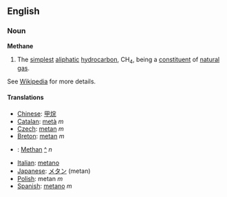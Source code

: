 ==English==
===Noun===
'''Methane'''
#{{Chemistry}} The [[simplest]] [[aliphatic]] [[hydrocarbon]], CH<sub>4</sub>, being a [[constituent]] of [[natural]] [[gas]].

See [[w:Methane|Wikipedia]] for more details.

====Translations====
* [[Chinese]]: [[甲烷]]
* [[Catalan]]: [[metà]] ''m''
* [[Czech]]: [[metan]] ''m''
* [[Breton]]: [[metan]] ''m''
*{{msg:de}}: [[Methan]] [[:de:Methan|^]] ''n''
* [[Italian]]: [[metano]]
* [[Japanese]]: [[メタン]] (metan)
*[[Polish]]: metan ''m''
* [[Spanish]]: [[metano]] ''m''